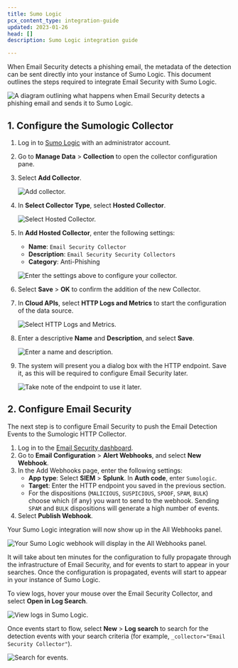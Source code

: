 ```yaml
---
title: Sumo Logic
pcx_content_type: integration-guide
updated: 2023-01-26
head: []
description: Sumo Logic integration guide

---
```



When Email Security detects a <GlossaryTooltip term="phishing">phishing</GlossaryTooltip> email, the metadata of the detection can be sent directly into your instance of Sumo Logic. This document outlines the steps required to integrate Email Security with Sumo Logic.

![A diagram outlining what happens when Email Security detects a phishing email and sends it to Sumo Logic.](~/assets/images/email-security/siem-integration/sumo-logic/opening-sumo-logic.png)

## 1. Configure the Sumologic Collector

1. Log in to [Sumo Logic](https://service.sumologic.com/ui/) with an administrator account.

2. Go to **Manage Data** > **Collection** to open the collector configuration pane.

3. Select **Add Collector**.

   ![Add collector.](~/assets/images/email-security/siem-integration/sumo-logic/step3-collector.png)

4. In **Select Collector Type**, select **Hosted Collector**.

   ![Select Hosted Collector.](~/assets/images/email-security/siem-integration/sumo-logic/step4-hosted.png)

5. In **Add Hosted Collector**, enter the following settings:

   * **Name**: `Email Security Collector`
   * **Description**: `Email Security Security Collectors`
   * **Category**: Anti-Phishing

   ![Enter the settings above to configure your collector.](~/assets/images/email-security/siem-integration/sumo-logic/step5-hosted-collector.png)

6. Select **Save** > **OK** to confirm the addition of the new Collector.

7. In **Cloud APIs**, select **HTTP Logs and Metrics** to start the configuration of the data source.

   ![Select HTTP Logs and Metrics.](~/assets/images/email-security/siem-integration/sumo-logic/step7-http-logs.png)

8. Enter a descriptive **Name** and **Description**, and select **Save**.

   ![Enter a name and description.](~/assets/images/email-security/siem-integration/sumo-logic/step8-name.png)

9. The system will present you a dialog box with the HTTP endpoint. Save it, as this will be required to configure Email Security later.

   ![Take note of the endpoint to use it later.](~/assets/images/email-security/siem-integration/sumo-logic/step9-endpoint.png)

## 2. Configure Email Security

The next step is to configure Email Security to push the Email Detection Events to the Sumologic HTTP Collector.

1. Log in to the [Email Security dashboard](https://horizon.area1security.com/).
2. Go to **Email Configuration** > **Alert Webhooks**, and select **New Webhook**.
3. In the Add Webhooks page, enter the following settings:
   * **App type**: Select **SIEM** > **Splunk**. In **Auth code**, enter `Sumologic`.
   * **Target**: Enter the HTTP endpoint you saved in the previous section.
   * For the <GlossaryTooltip term="disposition">dispositions</GlossaryTooltip> (`MALICIOUS`, `SUSPICIOUS`, `SPOOF`, `SPAM`, `BULK`) choose which (if any) you want to send to the webhook. Sending `SPAM` and `BULK` dispositions will generate a high number of events.
4. Select **Publish Webhook**.

Your Sumo Logic integration will now show up in the All Webhooks panel.

![Your Sumo Logic webhook will display in the All Webhooks panel.](~/assets/images/email-security/siem-integration/sumo-logic/all-webhooks.png)

It will take about ten minutes for the configuration to fully propagate through the infrastructure of Email Security, and for events to start to appear in your searches. Once the configuration is propagated, events will start to appear in your instance of Sumo Logic.

To view logs, hover your mouse over the Email Security Collector, and select **Open in Log Search**.

![View logs in Sumo Logic.](~/assets/images/email-security/siem-integration/sumo-logic/open-log.png)

Once events start to flow, select **New** > **Log search** to search for the detection events with your search criteria (for example, `_collector="Email Security Collector"`).

![Search for events.](~/assets/images/email-security/siem-integration/sumo-logic/search-events.png)
